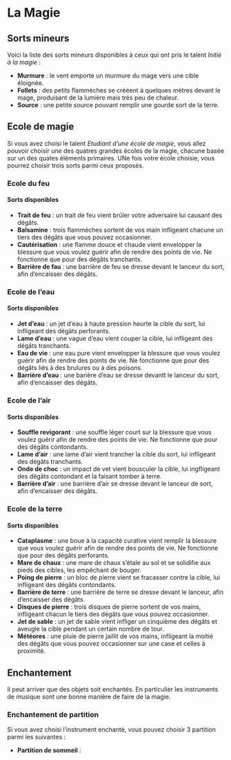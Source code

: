 # La Magie

## Sorts mineurs

Voici la liste des sorts mineurs disponibles à ceux qui ont pris le talent *Initié à la magie* :

- **Murmure** : le vent emporte un murmure du mage vers une cible éloignée. 
- **Follets** : des petits flammèches se crééent à quelques mètres devant le mage, produisant de la lumière mais très peu de chaleur.
- **Source** : une petite source pouvant remplir une gourde sort de la terre.  

## Ecole de magie

Si vous avez choisi le talent *Etudiant d'une école de magie*, vous allez pouvoir choisir une des quatres grandes écoles de la magie, chacune basée sur un des quates éléments primaires. UNe fois votre école choisie, vous pourrez choisir trois sorts parmi ceux proposés.

### Ecole du feu

#### Sorts disponibles

- **Trait de feu** : un trait de feu vient brûler votre adversaire lui causant des dégâts.
- **Balsamine** : trois flammèches sortent de vos main infligeant chacune un tiers des dégâts que vous pouvez occasionner.
- **Cautérisation** : une flamme douce et chaude vient envelopper la blessure que vous voulez guérir afin de rendre des points de vie. Ne fonctionne que pour des dégâts tranchants.
- **Barrière de fau** : une barrière de feu se dresse devant le lanceur du sort, afin d'encaisser des dégâts.

### Ecole de l'eau 

#### Sorts disponibles

- **Jet d'eau** : un jet d'eau à haute pression heurte la cible du sort, lui infligeant des dégâts perforants.
- **Lame d'eau** : une vague d'eau vient couper la cible, lui infligeant des dégâts tranchants. 
- **Eau de vie** : une eau pure vient envelopper la blessure que vous voulez guérir afin de rendre des points de vie. Ne fonctionne que pour des dégâts liés à des brulures ou à des poisons.
- **Barrière d'eau** : une barière d'eau se dresse devantt le lanceur du sort, afin d'encaisser des dégâts.

### Ecole de l'air

#### Sorts disponibles

- **Souffle revigorant** : une souffle léger court sur la blessure que vous voulez guérir afin de rendre des points de vie. Ne fonctionne que pour des dégâts contondants. 
- **Lame d'air** : une lame d'air vient trancher la cible du sort, lui infligeant des dégâts tranchants.
- **Onde de choc** : un impact de vet vient bousculer la cible, lui ingfligeant des dégâts contondant et la faisant tomber à terre.
- **Barrière d'air** : une barrière d'air se dresse devant le lanceur de sort, afin d'encaisser des dégâts. 

### Ecole de la terre

#### Sorts disponibles

- **Cataplasme** : une boue à la capacité curative vient remplir la blessure que vous voulez guérir afin de rendre des points de vie. Ne fonctionne que pour des dégâts perforants.
- **Mare de chaux** : une mare de chaux s'étale au sol et se solidifie aux pieds des cibles, les empêchant de bouger. 
- **Poing de pierre** : un bloc de pierre vient se fracasser contre la cible, lui infligeant des dégâts contondants.
- **Barrière de terre** : une barrière de terre se dresse devant le lanceur, afin d'encaisser des dégâts. 
- **Disques de pierre** : trois disques de pierre sortent de vos mains, infligeant chacun le tiers des dégâts que vous pouvez occasionner.
- **Jet de sable** : un jet de sable vient infliger un cinquième des dégâts et aveugle la cible pendant un certain nombre de tour.
- **Météores** : une pluie de pierre jaillit de vos mains, infligeant la moitié des dégâts que vous pouvez occasionner sur une case et celles à proximité.
 

## Enchantement

Il peut arriver que des objets soit enchantés. En particulier les instruments de musique sont une bonne manière de faire de la magie. 

### Enchantement de partition

Si vous avez choisi l'instrument enchanté, vous pouvez choisir 3 partition parmi les suivantes :

- **Partition de sommeil** : 